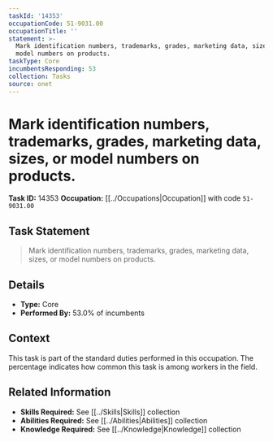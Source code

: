 ```yaml
---
taskId: '14353'
occupationCode: 51-9031.00
occupationTitle: ''
statement: >-
  Mark identification numbers, trademarks, grades, marketing data, sizes, or
  model numbers on products.
taskType: Core
incumbentsResponding: 53
collection: Tasks
source: onet
---
```

# Mark identification numbers, trademarks, grades, marketing data, sizes, or model numbers on products.

**Task ID:** 14353
**Occupation:** [[../Occupations|Occupation]] with code `51-9031.00`

## Task Statement

> Mark identification numbers, trademarks, grades, marketing data, sizes, or model numbers on products.

## Details

- **Type:** Core
- **Performed By:** 53.0% of incumbents

## Context

This task is part of the standard duties performed in this occupation. The percentage indicates how common this task is among workers in the field.

## Related Information

- **Skills Required:** See [[../Skills|Skills]] collection
- **Abilities Required:** See [[../Abilities|Abilities]] collection
- **Knowledge Required:** See [[../Knowledge|Knowledge]] collection
